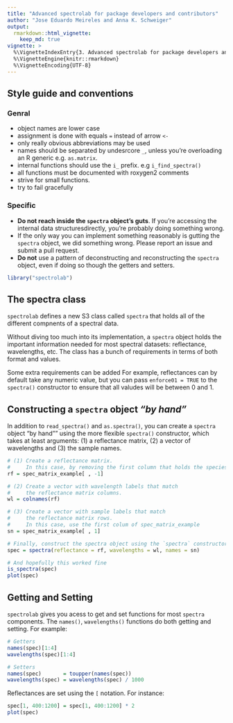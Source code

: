 ```yaml
---
title: "Advanced spectrolab for package developers and contributors"
author: "Jose Eduardo Meireles and Anna K. Schweiger"
output:
  rmarkdown::html_vignette:
    keep_md: true
vignette: >
  %\VignetteIndexEntry{3. Advanced spectrolab for package developers and contributors}
  %\VignetteEngine{knitr::rmarkdown}
  %\VignetteEncoding{UTF-8}
---
```


## Style guide and conventions

### Genral 

* object names are lower case
* assignment is done with equals `=` instead of arrow `<-`
* only really obvious abbreviations may be used
* names should be separated by undesrcore `_`, unless you're overloading an R generic e.g. `as.matrix`.
* internal functions should use the `i_` prefix. e.g `i_find_spectra()`
* all functions must be documented with roxygen2 comments
* strive for small functions.
* try to fail gracefully

### Specific

* **Do not reach inside the `spectra` object's guts**. If you're accessing the internal data structuresdirectly, you're probably doing something wrong.
* If the only way you can implement something reasonably is gutting the `spectra` object, we did something wrong. Please report an issue and submit a pull request.
* **Do not** use a pattern of deconstructing and reconstructing the `spectra` object, even if doing so though the getters and setters. 

```r
library("spectrolab")
```


## The spectra class

`spectrolab` defines a new S3 class called `spectra` that holds all of the different compnents of a spectral data.

Without diving too much into its implementation, a `spectra` object holds the important information needed for most spectral datasets: reflectance, wavelengths, etc. The class has a bunch of requirements in terms of both format and values. 

Some extra requirements can be added For example, reflectances can by default take any numeric value, but you can pass `enforce01 = TRUE` to the `spectra()` constructor to ensure that all valudes will be between 0 and 1. 


## Constructing a `spectra` object _"by hand"_

In addition to `read_spectra()` and `as.spectra()`, you can create a `spectra` object "by hand"" using the more flexible `spectra()` constructor, which takes at least arguments: (1) a reflectance matrix, (2) a vector of wavelengths and (3) the sample names.

```r
# (1) Create a reflectance matrix.
#     In this case, by removing the first column that holds the species name
rf = spec_matrix_example[ , -1]

# (2) Create a vector with wavelength labels that match
#     the reflectance matrix columns.
wl = colnames(rf)

# (3) Create a vector with sample labels that match
#     the reflectance matrix rows.
#     In this case, use the first colum of spec_matrix_example
sn = spec_matrix_example[ , 1] 

# Finally, construct the spectra object using the `spectra` constructor
spec = spectra(reflectance = rf, wavelengths = wl, names = sn)

# And hopefully this worked fine
is_spectra(spec)
plot(spec)
```

## Getting and Setting

`spectrolab` gives you acess to get and set functions for most `spectra` components. The `names()`, `wavelengths()` functions do both getting and setting. For example:

```r
# Getters
names(spec)[1:4]
wavelengths(spec)[1:4]

# Setters
names(spec)       = toupper(names(spec))
wavelengths(spec) = wavelengths(spec) / 1000 
```

Reflectances are set using the `[` notation. For instance:

```r
spec[1, 400:1200] = spec[1, 400:1200] * 2
plot(spec)
```

